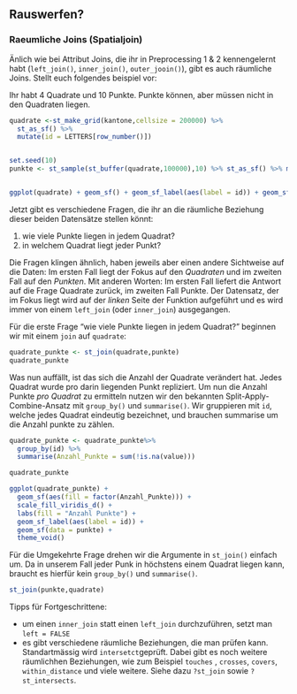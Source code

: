 ## Rauswerfen?

### Raeumliche Joins (Spatialjoin)

Änlich wie bei Attribut Joins, die ihr in Preprocessing 1 & 2 kennengelernt habt (`left_join()`, `inner_join()`, `outer_jooin()`), gibt es auch räumliche Joins. Stellt euch folgendes beispiel vor:

Ihr habt 4 Quadrate und 10 Punkte. Punkte können, aber müssen nicht in den Quadraten liegen. 

```r

quadrate <-st_make_grid(kantone,cellsize = 200000) %>%
  st_as_sf() %>%
  mutate(id = LETTERS[row_number()])


set.seed(10)
punkte <- st_sample(st_buffer(quadrate,100000),10) %>% st_as_sf() %>% mutate(value = rnorm(nrow(.)))


ggplot(quadrate) + geom_sf() + geom_sf_label(aes(label = id)) + geom_sf(data = punkte,inherit.aes = FALSE, aes(colour = value)) + theme_void()


```

Jetzt gibt es verschiedene Fragen, die ihr an die räumliche Beziehung dieser beiden Datensätze stellen könnt:

1. wie viele Punkte liegen in jedem Quadrat? <!-- oder: Was ist der Mittelwert aller Punkte pro Quadrat? -->
2. in welchem Quadrat liegt jeder Punkt? <!-- oder in wie vielen Quadraten liegt jeder Punkt? -->

Die Fragen klingen ähnlich, haben jeweils aber einen andere Sichtweise auf die Daten: Im ersten Fall liegt der Fokus auf den *Quadraten* und im zweiten Fall auf den *Punkten*. Mit anderen Worten: Im ersten Fall liefert die Antwort auf die Frage Quadrate zurück, im zweiten Fall Punkte. Der Datensatz, der im Fokus liegt wird auf der *linken* Seite der Funktion aufgeführt und es wird immer von einem `left_join` (oder `inner_join`) ausgegangen. 


Für die erste Frage "wie viele Punkte liegen in jedem Quadrat?" beginnen wir mit einem `join` auf `quadrate`:

```r
quadrate_punkte <- st_join(quadrate,punkte) 
quadrate_punkte
```

Was nun auffällt, ist das sich die Anzahl der Quadrate verändert hat. Jedes Quadrat wurde pro darin liegenden Punkt repliziert. Um nun die Anzahl Punkte *pro Quadrat* zu ermitteln nutzen wir den bekannten Split-Apply-Combine-Ansatz mit `group_by()` und `summarise()`. Wir gruppieren mit `id`, welche jedes Quadrat eindeutig bezeichnet, und brauchen summarise um die Anzahl punkte zu zählen.

```r
quadrate_punkte <- quadrate_punkte%>%
  group_by(id) %>%
  summarise(Anzahl_Punkte = sum(!is.na(value)))

quadrate_punkte
```


```r
ggplot(quadrate_punkte) + 
  geom_sf(aes(fill = factor(Anzahl_Punkte))) + 
  scale_fill_viridis_d() +
  labs(fill = "Anzahl Punkte") +
  geom_sf_label(aes(label = id)) + 
  geom_sf(data = punkte) + 
  theme_void()
```


Für die Umgekehrte Frage drehen wir die Argumente in `st_join()` einfach um. Da in unserem Fall jeder Punk in höchstens einem Quadrat liegen kann, braucht es hierfür kein `group_by()` und `summarise()`.


```r
st_join(punkte,quadrate)
```

Tipps für Fortgeschrittene:

- um einen `inner_join` statt einen `left_join` durchzuführen, setzt man `left = FALSE`
- es gibt verschiedene räumliche Beziehungen, die man prüfen kann. Standartmässig wird `intersetct`geprüft. Dabei gibt es noch weitere räumlichhen Beziehungen, wie zum Beispiel `touches` , `crosses`, `covers`, `within_distance` und viele weitere. Siehe dazu `?st_join` sowie `?st_intersects`.

